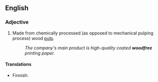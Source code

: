 ==English==

===Adjective===
{{en-adj|-}}

# {{context|of paper}} Made from chemically processed (as opposed to mechanical pulping process) wood [[pulp]].
#: ''The company's main product is high-quality coated '''woodfree''' printing paper.''

====Translations====
{{trans-top}}
* Finnish: {{t-|fi|puuvapaa}}
{{trans-mid}}
{{trans-bottom}}